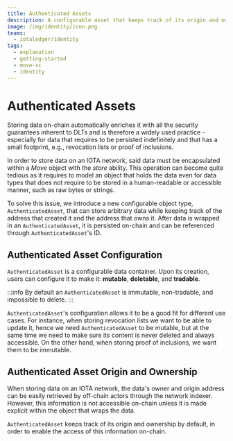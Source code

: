 ```yaml
---
title: Authenticated Assets
description: A configurable asset that keeps track of its origin and owner.
image: /img/identity/icon.png
teams:
  - iotaledger/identity
tags:
  - explanation
  - getting-started
  - move-sc
  - identity
---
```


# Authenticated Assets

Storing data on-chain automatically enriches it with all the security guarantees inherent to DLTs and is therefore
a widely used practice - especially for data that requires to be persisted indefinitely and that has a small footprint,
e.g., revocation lists or proof of inclusions.

In order to store data on an IOTA network, said data must be encapsulated within a _Move_ object with the _store_ ability.
This operation can become quite tedious as it requires to model an object that holds the data even for data types that does not 
require to be stored in a human-readable or accessible manner, such as raw bytes or strings.

To solve this issue, we introduce a new configurable object type, `AuthenticatedAsset`, that can store arbitrary
data while keeping track of the address that created it and the address that owns it. After data is wrapped in an
`AuthenticatedAsset`, it is persisted on-chain and can be referenced through `AuthenticatedAsset`'s ID.

## Authenticated Asset Configuration

`AuthenticatedAsset` is a configurable data container. Upon its creation, users can configure it to make it: **mutable**,
**deletable**, and **tradable**.

:::info
By default an `AuthenticatedAsset` is immutable, non-tradable, and impossible to delete.
:::

`AuthenticatedAsset`'s configuration allows it to be a good fit for different use cases. For instance, when storing revocation
lists we want to be able to update it, hence we need `AuthenticatedAsset` to be mutable, but at the same time we need to make
sure its content is never deleted and always accessible. 
On the other hand, when storing proof of inclusions, we want them to be immutable.

## Authenticated Asset Origin and Ownership

When storing data on an IOTA network, the data's owner and origin address can be easily
retrieved by off-chain actors through the network indexer. However, this information is not accessible on-chain unless it is
made explicit within the object that wraps the data. 

`AuthenticatedAsset` keeps track of its origin and ownership by default, in order to enable the access of this information
on-chain.
